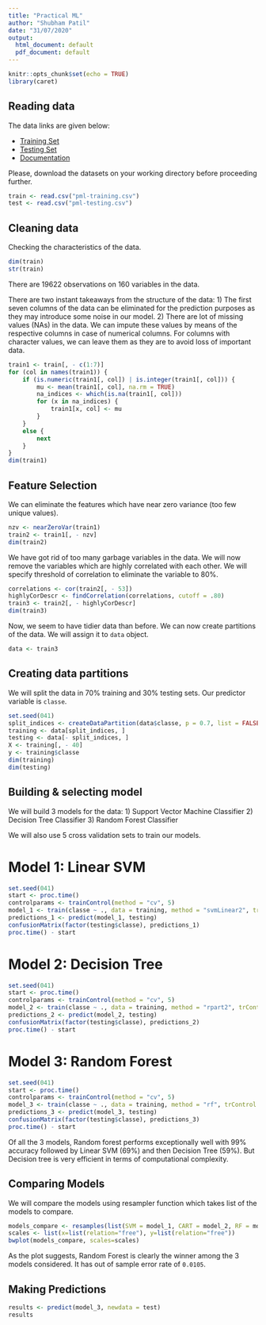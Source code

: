 ---
title: "Practical ML"
author: "Shubham Patil"
date: "31/07/2020"
output:
  html_document: default
  pdf_document: default
---

```{r setup, include=FALSE}
knitr::opts_chunk$set(echo = TRUE)
library(caret)
```

## Reading data

The data links are given below:

* [Training Set](https://d396qusza40orc.cloudfront.net/predmachlearn/pml-training.csv)
* [Testing Set](https://d396qusza40orc.cloudfront.net/predmachlearn/pml-testing.csv)
* [Documentation](http://web.archive.org/web/20161224072740/http:/groupware.les.inf.puc-rio.br/har )

Please, download the datasets on your working directory before proceeding further.

```{r}
train <- read.csv("pml-training.csv")
test <- read.csv("pml-testing.csv")
```

## Cleaning data

Checking the characteristics of the data.

```{r}
dim(train)
str(train)
```

There are 19622 observations on 160 variables in the data.

There are two instant takeaways from the structure of the data:
1) The first seven columns of the data can be eliminated for the prediction purposes as they may introduce some noise in our model.
2) There are lot of missing values (NAs) in the data. We can impute these values by means of the respective columns in case of numerical columns. For columns with character values, we can leave them as they are to avoid loss of important data.

```{r}
train1 <- train[, - c(1:7)]
for (col in names(train1)) {
    if (is.numeric(train1[, col]) | is.integer(train1[, col])) {
        mu <- mean(train1[, col], na.rm = TRUE)
        na_indices <- which(is.na(train1[, col]))
        for (x in na_indices) {
            train1[x, col] <- mu
        }
    }
    else {
        next
    }
}
dim(train1)
```

## Feature Selection

We can eliminate the features which have near zero variance (too few unique values).

```{r}
nzv <- nearZeroVar(train1)
train2 <- train1[, - nzv]
dim(train2)
```

We have got rid of too many garbage variables in the data. We will now remove the variables which are highly correlated with each other. We will specify threshold of correlation to eliminate the variable to 80%.

```{r}
correlations <- cor(train2[, - 53])
highlyCorDescr <- findCorrelation(correlations, cutoff = .80)
train3 <- train2[, - highlyCorDescr]
dim(train3)
```

Now, we seem to have tidier data than before. We can now create partitions of the data. We will assign it to `data` object.

```{r}
data <- train3
```


## Creating data partitions

We will split the data in 70% training and 30% testing sets. Our predictor variable is `classe`.

```{r}
set.seed(041) 
split_indices <- createDataPartition(data$classe, p = 0.7, list = FALSE)
training <- data[split_indices, ]
testing <- data[- split_indices, ]
X <- training[, - 40]
y <- training$classe
dim(training)
dim(testing)
```

## Building & selecting model

We will build 3 models for the data:
1) Support Vector Machine Classifier
2) Decision Tree Classifier
3) Random Forest Classifier

We will also use 5 cross validation sets to train our models.

# Model 1: Linear SVM

```{r}
set.seed(041)
start <- proc.time()
controlparams <- trainControl(method = "cv", 5)
model_1 <- train(classe ~ ., data = training, method = "svmLinear2", trControl = controlparams, type = "C-classification")
predictions_1 <- predict(model_1, testing)
confusionMatrix(factor(testing$classe), predictions_1)
proc.time() - start
```

# Model 2: Decision Tree

```{r}
set.seed(041)
start <- proc.time()
controlparams <- trainControl(method = "cv", 5)
model_2 <- train(classe ~ ., data = training, method = "rpart2", trControl = controlparams)
predictions_2 <- predict(model_2, testing)
confusionMatrix(factor(testing$classe), predictions_2)
proc.time() - start
```

# Model 3: Random Forest

```{r}
set.seed(041)
start <- proc.time()
controlparams <- trainControl(method = "cv", 5)
model_3 <- train(classe ~ ., data = training, method = "rf", trControl = controlparams)
predictions_3 <- predict(model_3, testing)
confusionMatrix(factor(testing$classe), predictions_3)
proc.time() - start
```

Of all the 3 models, Random forest performs exceptionally well with 99% accuracy followed by Linear SVM (69%) and then Decision Tree (59%). But Decision tree is very efficient in terms of computational complexity.

## Comparing Models

We will compare the models using resampler function which takes list of the models to compare.

```{r}
models_compare <- resamples(list(SVM = model_1, CART = model_2, RF = model_3))
scales <- list(x=list(relation="free"), y=list(relation="free"))
bwplot(models_compare, scales=scales)
```

As the plot suggests, Random Forest is clearly the winner among the 3 models considered.
It has out of sample error rate of `0.0105`.

## Making Predictions

```{r}
results <- predict(model_3, newdata = test)
results
```